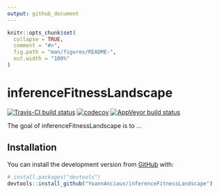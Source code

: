 ```yaml
---
output: github_document
---
```


<!-- README.md is generated from README.Rmd. Please edit that file -->

```r
knitr::opts_chunk$set(
  collapse = TRUE,
  comment = "#>",
  fig.path = "man/figures/README-",
  out.width = "100%"
)
```
# inferenceFitnessLandscape

<!-- badges: start -->
[![Travis-CI build status](https://travis-ci.com/YoannAnciaux/inferenceFitnessLandscape.svg?branch=master)](https://travis-ci.com/YoannAnciaux/inferenceFitnessLandscape)
[![codecov](https://codecov.io/gh/YoannAnciaux/inferenceFitnessLandscape/branch/master/graph/badge.svg)](https://codecov.io/gh/YoannAnciaux/inferenceFitnessLandscape)
[![AppVeyor build status](https://ci.appveyor.com/api/projects/status/github/YoannAnciaux/inferenceFitnessLandscape?branch=master&svg=true)](https://ci.appveyor.com/project/YoannAnciaux/inferenceFitnessLandscape)
<!-- badges: end -->

The goal of inferenceFitnessLandscape is to ...

## Installation

You can install the development version from [GitHub](https://github.com/) with:

``` r
# install.packages("devtools")
devtools::install_github("YoannAnciaux/inferenceFitnessLandscape")
```
<!-- ## Example

This is a basic example which shows you how to solve a common problem:

```r
library(inferenceFitnessLandscape)
## basic example code
```

What is special about using `README.Rmd` instead of just `README.md`? You can include R chunks like so:

```r
summary(cars)
```

You'll still need to render `README.Rmd` regularly, to keep `README.md` up-to-date.

You can also embed plots, for example:

```r
plot(pressure)
```

In that case, don't forget to commit and push the resulting figure files, so they display on GitHub!
-->
